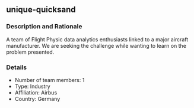 ## unique-quicksand

### Description and Rationale
A team of Flight Physic data analytics enthusiasts linked to a major aircraft manufacturer. We are seeking the challenge while wanting to learn on the problem presented.

### Details

* Number of team members: 1
* Type: Industry
* Affiliation: Airbus
* Country: Germany

